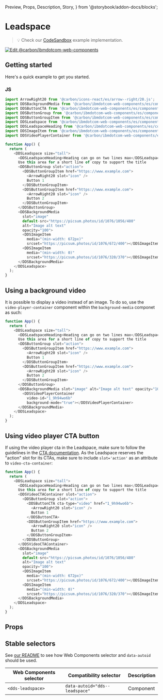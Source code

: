   Preview,
  Props,
  Description,
  Story,
} from '@storybook/addon-docs/blocks';

# Leadspace

> 💡 Check our
> [CodeSandbox](https://githubbox.com/carbon-design-system/carbon-for-ibm-dotcom/tree/main/packages/web-components/examples/codesandbox/components-react/leadspace)
> example implementation.

[![Edit @carbon/ibmdotcom-web-components](https://codesandbox.io/static/img/play-codesandbox.svg)](https://githubbox.com/carbon-design-system/carbon-for-ibm-dotcom/tree/main/packages/web-components/examples/codesandbox/components-react/leadspace)

## Getting started

Here's a quick example to get you started.

### JS

```javascript
import ArrowRight20 from '@carbon/icons-react/es/arrow--right/20.js';
import DDSBackgroundMedia from '@carbon/ibmdotcom-web-components/es/components-react/background-media/background-media';
import DDSButtonCTA from '@carbon/ibmdotcom-web-components/es/components-react/cta/button-cta';
import DDSButtonGroup from '@carbon/ibmdotcom-web-components/es/components-react/button-group/button-group';
import DDSButtonGroupItem from '@carbon/ibmdotcom-web-components/es/components-react/button-group/button-group-item';
import DDSLeadspace from '@carbon/ibmdotcom-web-components/es/components-react/leadspace/leadspace';
import DDSLeadspaceHeading from '@carbon/ibmdotcom-web-components/es/components-react/leadspace/leadspace-heading';
import DDSImageItem from '@carbon/ibmdotcom-web-components/es/components-react/image/image-item';
import DDSVideoPlayerContainer from '@carbon/ibmdotcom-web-components/es/components-react/video-player/video-player-container';

function App() {
  return (
    <DDSLeadspace size="tall">
      <DDSLeadspaceHeading>Heading can go on two lines max</DDSLeadspaceHeading>
      Use this area for a short line of copy to support the title
      <DDSButtonGroup slot="action">
        <DDSButtonGroupItem href="https://www.example.com">
          <ArrowRight20 slot="icon" />
          Button 1
        </DDSButtonGroupItem>
        <DDSButtonGroupItem href="https://www.example.com">
          <ArrowRight20 slot="icon" />
          Button 2
        </DDSButtonGroupItem>
      </DDSButtonGroup>
      <DDSBackgroundMedia
        slot="image"
        default-src="https://picsum.photos/id/1076/1056/480"
        alt="Image alt text"
        opacity="100">
        <DDSImageItem
          media="(min-width: 672px)"
          srcset="https://picsum.photos/id/1076/672/400"></DDSImageItem>
        <DDSImageItem
          media="(min-width: 0)"
          srcset="https://picsum.photos/id/1076/320/370"></DDSImageItem>
      </DDSBackgroundMedia>
    </DDSLeadspace>
  );
}
```

## Using a background video

It is possible to display a video instead of an image. To do so, use the
`video-player-container` component within the `background-media` componet as
such:

```javascript
function App() {
  return (
    <DDSLeadspace size="tall">
      <DDSLeadspaceHeading>Heading can go on two lines max</DDSLeadspaceHeading>
      Use this area for a short line of copy to support the title
      <DDSButtonGroup slot="action">
        <DDSButtonGroupItem href="https://www.example.com">
          <ArrowRight20 slot="icon" />
          Button 1
        </DDSButtonGroupItem>
        <DDSButtonGroupItem href="https://www.example.com">
          <ArrowRight20 slot="icon" />
          Button 2
        </DDSButtonGroupItem>
      </DDSButtonGroup>
      <DDSBackgroundMedia slot="image" alt="Image alt text" opacity="100">
        <DDSVideoPlayerContainer
          video-id="1_9h94wo6b"
          background-mode="true"></DDSVideoPlayerContainer>
      </DDSBackgroundMedia>
    </DDSLeadspace>
  );
}
```

## Using video player CTA button

If using the video player cta in the Leadspace, make sure to follow the
guidelines in the
[CTA documentation](/?path=/docs/components-cta--text#using-a-video-player). As
the Leadspace reserves the "action" slot for its CTAs, make sure to include
`slot='action'` as an attribute to `video-cta-container`:

```javascript
function App() {
  return (
    <DDSLeadspace size="tall">
      <DDSLeadspaceHeading>Heading can go on two lines max</DDSLeadspaceHeading>
      Use this area for a short line of copy to support the title
      <DDSVideoCTAContainer slot="action">
        <DDSButtonGroup slot="action">
          <DDSButtonCTA cta-type="video" href="1_9h94wo6b">
            <ArrowRight20 slot="icon" />
            Button 1
          </DDSButtonCTA>
          <DDSButtonGroupItem href="https://www.example.com">
            <ArrowRight20 slot="icon" />
            Button 2
          </DDSButtonGroupItem>
        </DDSButtonGroup>
      </DDSVideoCTAContainer>
      <DDSBackgroundMedia
        slot="image"
        default-src="https://picsum.photos/id/1076/1056/480"
        alt="Image alt text"
        opacity="100">
        <DDSImageItem
          media="(min-width: 672px)"
          srcset="https://picsum.photos/id/1076/672/400"></DDSImageItem>
        <DDSImageItem
          media="(min-width: 0)"
          srcset="https://picsum.photos/id/1076/320/370"></DDSImageItem>
      </DDSBackgroundMedia>
    </DDSLeadspace>
  );
}
```

## Props

<Props of={PropTypesRef} />

## Stable selectors

See
[our README](https://github.com/carbon-design-system/carbon-for-ibm-dotcom/tree/main/packages/web-components#stable-selectors-for-analytics-and-integratione2e-testing-in-web-components)
to see how Web Components selector and `data-autoid` should be used.

| Web Components selector | Compatibility selector         | Description |
| ----------------------- | ------------------------------ | ----------- |
| `<dds-leadspace>`       | `data-autoid="dds--leadspace"` | Component   |

<Description markdown={contributing} />
